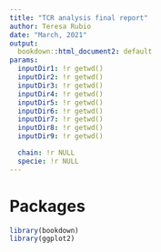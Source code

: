 ```yaml
---
title: "TCR analysis final report"
author: Teresa Rubio
date: "March, 2021"
output:
  bookdown::html_document2: default
params:
  inputDir1: !r getwd()
  inputDir2: !r getwd()
  inputDir3: !r getwd()
  inputDir4: !r getwd()
  inputDir5: !r getwd()
  inputDir6: !r getwd()
  inputDir7: !r getwd()
  inputDir8: !r getwd()
  inputDir9: !r getwd()

  chain: !r NULL
  specie: !r NULL
---
```


# Packages
```r
library(bookdown)
library(ggplot2)

```

<!-- # 1 - MiXCR quality control {.tabset} -->

<!-- ## Alignment report -->
<!-- ```{r plot1,include= TRUE,  echo = F, message= F, fig.cap= "Figure caption."} -->
<!-- table1 = read.delim(file.path("01_alignment_reports.tsv")) -->
<!-- table1 = table1[,1:3] -->
<!-- percentage = round(table1$Successfully.aligned.reads/table1$Total.sequencing.reads*100, 3) -->
<!-- table1 = cbind(table1, percentage) -->
<!-- knitr::kable(table1) -->
<!-- ``` -->

<!-- ```{r plot1-1,include= TRUE,  echo = F, message= F, fig.cap= "Figure caption."} -->
<!-- knitr::include_graphics(path = path.expand(file.path( "01_alignment_report.png"))) -->
<!-- ``` -->

<!-- ## Assemble report -->
<!-- ```{r plot1-3,include= TRUE,  echo = F, message= F, fig.cap= "Figure caption."} -->
<!-- table2 = read.delim(file.path("01_assemble_reports.tsv")) -->
<!-- table2 = table1[,1:3] -->
<!-- # percentage = round(table1$Successfully.aligned.reads/table1$Total.sequencing.reads*100, 3) -->
<!-- # table2 = cbind(table2, percentage) -->
<!-- knitr::kable(table2) -->
<!-- ``` -->

<!-- ```{r plot1-4,include= TRUE,  echo = F, message= F, fig.cap= "Figure caption."} -->
<!-- knitr::include_graphics(path = path.expand(file.path("01_assemble_report.png"))) -->
<!-- ``` -->


<!-- # {-} -->


<!-- # 2 - Clones filtering {.tabset} -->
<!-- Functional clonotypes (referring to unique sequences of VDJRegion(nt) after excluding out-of-frames and sequences containing stop codons) were only included in the analysis if they had a minimal abundance read of 2 read counts and their CDR3s were of 4 amino acids minimal length (Greiff et al., 2015, 2017). -->

<!-- ## Summary table TCR filtering -->
<!-- ```{r plot2-1,include= TRUE,  echo = F, message= F, fig.cap= "Figure caption."} -->
<!-- table2 = read.delim(file.path(params$inputDir, "02_filtering-evenness_summarytable_TCR.csv")) -->
<!-- table2$shannon = round(table2$shannon, 3) -->
<!-- table2 = table2[,c("sample","TCRclones","min_CDR3aa","filterby_readcount","shannon")] -->
<!-- knitr::kable(table2) -->
<!-- ``` -->
<!-- ## Summary table TRA filtering -->
<!-- ```{r plot2-2,include= TRUE,  echo = F, message= F, fig.cap= "Figure caption."} -->
<!-- table2 = read.delim(file.path(params$inputDir, "02_filtering-evenness_summarytable_TRA.csv")) -->
<!-- table2$shannon = round(table2$shannon, 3) -->
<!-- table2 = table2[,c("sample","TRAclones","min_CDR3aa","filterby_readcount","shannon")] -->
<!-- knitr::kable(table2) -->
<!-- ``` -->
<!-- ## Summary table TRB filtering -->
<!-- ```{r plot2-3,include= TRUE,  echo = F, message= F, fig.cap= "Figure caption."} -->
<!-- table2 = read.delim(file.path(params$inputDir, "02_filtering-evenness_summarytable_TRB.csv")) -->
<!-- table2$shannon = round(table2$shannon, 3) -->
<!-- table2 = table2[,c("sample","TRBclones","min_CDR3aa","filterby_readcount","shannon")] -->
<!-- knitr::kable(table2) -->
<!-- ``` -->


<!-- # {-} -->


<!-- # 3 - Dataset Overview -->
<!-- ```{r plot3,include= FALSE,  echo = F, message= F, out.width= "70%", out.height="50%", fig.cap= "Figure caption."} -->
<!-- knitr::include_graphics(path = path.expand(file.path(params$inputDir, "03_boxplot_merged.png"))) -->
<!-- ``` -->


<!-- ## Single Plots {.tabset} -->

<!-- ### Number of cells -->
<!-- The number of cells were count with the sorter machine when we isolated CD4 cells. -->
<!-- ```{r plot3-1,include= TRUE,  echo = F, message= F, out.width= "70%", out.height="50%", fig.cap= "Figure caption."} -->
<!-- knitr::include_graphics(path = path.expand(file.path(params$inputDir, "03_boxplot_ncell.png"))) -->
<!-- ``` -->

<!-- ### RNA quantity (ng) -->
<!-- The RNA amount was measured in the RNA straction step. -->
<!-- ```{r plot3-3,include= TRUE,  echo = F, message= F, out.width= "70%", out.height="50%", fig.cap= "Figure caption for plot 2."} -->
<!-- knitr::include_graphics(path = path.expand(file.path(params$inputDir, "03_boxplot_rnaquant.png"))) -->
<!-- ``` -->

<!-- ### Clones -->
<!-- Clones from mixcr output. In a previous step we have filtered clones by the number of reads (we keep those clones with 2 or more reads, thus avoiding singletones). Additionally, mixcr output contained BCR+TCR clones and we exclude everything that is not TCR. -->
<!-- ```{r plot3-4,include= TRUE,  echo = F, message= F, out.width= "70%", out.height="50%", fig.cap= "Figure caption for plot 2."} -->
<!-- knitr::include_graphics(path = path.expand(file.path(params$inputDir, "03_boxplot_clones.png"))) -->
<!-- ``` -->

<!-- ### Reads -->
<!-- Here we represent the succesfully aligned reads to TCR that mixcr found. -->
<!-- ```{r plot3-5,include= TRUE,  echo = F, message= F, out.width= "70%", out.height="50%", fig.cap= "Figure caption for plot 2."} -->
<!-- knitr::include_graphics(path = path.expand(file.path(params$inputDir, "03_boxplot_reads.png"))) -->
<!-- ``` -->

<!-- ### Shannon -->
<!-- Here we represent the Shannon Evenness. -->
<!-- ```{r plot3-6,include= TRUE,  echo = F, message= F, out.width= "70%", out.height="50%", fig.cap= "Figure caption for plot 2."} -->
<!-- knitr::include_graphics(path = path.expand(file.path(params$inputDir,"03_boxplot_shannon.png"))) -->
<!-- ``` -->


<!-- # {-} -->


<!-- # 4 - Correlations -->
<!-- To examine whether the sequencing depth allowed adequate clonal coverage, we determined the correlation of the number of reads, the number of clones and SE vs. the number of cells and then between reads and clones number, reads number and SE, and clones and SE. Ideally, we expect the number of clones to be independent from the number of reads. -->

<!-- From here, we select TRB (T receptor beta chain) for subsequent analysis due we obtained a major number of clones than using TRA (alpha chain). -->

<!-- ## TRB -->
<!-- ```{r plot4,include= TRUE,  echo = F, message= F, fig.cap= "Figure caption."} -->
<!-- knitr::include_graphics(path = path.expand(file.path(params$inputDir, "04_correlations_TRB.png"))) -->
<!-- ``` -->


<!-- # Diversity (clonal expansion) -->
<!-- ```{r plot5,include= TRUE,  echo = F, message= F, fig.cap= "Figure caption."} -->
<!-- knitr::include_graphics(path = path.expand(file.path(params$inputDir, "05_ClonalExpansion.png"))) -->
<!-- ``` -->


<!-- # Overlap (clonal convergence) -->
<!-- ##Jaccard -->
<!-- **method = "jaccard"** - measure of similarity, defined as the size of the intersection divided by the size of the union of the sample sets. -->
<!-- ```{r plot6,include= TRUE,  echo = F, message= F, fig.cap= "Figure caption."} -->
<!-- knitr::include_graphics(path = path.expand(file.path(params$inputDir, "06_overlap_jaccard.png"))) -->
<!-- ``` -->


<!-- # K-mers (repertoire similarity) -->
<!-- ```{r plot7,include= TRUE,  echo = F, out.width= "70%", out.height="50%", message= F} -->
<!-- knitr::include_graphics(path = path.expand(file.path(params$inputDir, "07_kmers_pearson.png"))) -->
<!-- ``` -->


<!-- # Network (clonal architecture) -->
<!-- ## Degree distribution -->
<!-- The degree of a clone is the number of clones that is similar to (LD of 1: 1 amino acid change apart). -->
<!-- The majority of the clones have a degree = 0 in all the samples.  -->
<!-- The maximum degree obtained is 5 (but just a few clones). -->
<!-- The patient with the highest number of conections is PC134. -->
<!-- ```{r plot8,include= TRUE,  echo = F, out.width= "50%", out.height="50%", message= F} -->
<!-- knitr::include_graphics(path = path.expand(file.path(params$inputDir, "08_network_degree_heatmap.png"))) -->
<!-- ``` -->


<!-- # Public Databases (Fisher test) {.tabset} -->

<!-- ## McPAS - Fisher test (pval) -->
<!-- ```{r plot9-1,include= TRUE,  echo = F, message= F} -->
<!-- table1 = read.csv(file.path(params$inputDir, "09_ddbb_Fisher_mcpasTRB.csv")) -->
<!-- knitr::kable(table1) -->
<!-- ``` -->

<!-- ## VDJdb -->
<!-- ```{r plot9-2,include= TRUE,  echo = F, message= F} -->
<!-- table2 = read.csv(file.path(params$inputDir, "09_ddbb_Fisher_vdjdbTRB.csv")) -->
<!-- knitr::kable(table2) -->
<!-- ``` -->


<!-- # {-} -->


<!-- # Methods -->
<!-- ## Raw Data Processing  -->
<!-- A total number of 48 raw sequencing files (.fastq.gz files, 24 couple of paired-end reads) were obtained from two sequencing runs. Reads obtained from the same sample and sequencing direction were merged. Merged dataset was processed with MiXCR software package (version 3.0.13) including VDJ alignment and clonotyping (Bolotin et al ., 2015). Clonotypes were assembled by VDJRegion and exported as clones.txt files for further analysis.  -->

<!-- ## Clonotypes Filtering -->
<!-- Functional clonotypes (referring to unique sequences of VDJRegion(nt) after excluding out-of-frames and sequences containing stop codons) were only included in the analysis if they had a minimal abundance read of 2 read counts and their CDR3s were of 4 amino acids minimal length (Greiff et al., 2015, 2017). -->

<!-- ## Shannon Evenness (SE) -->
<!-- Common diversity indices are special cases of Rényi diversity: -->
<!-- $$ -->
<!-- H_a = \frac{1}{1-a} log_b \sum_{i = 1}^{n}{f_i^a} -->
<!-- $$ -->
<!-- where $a$ is a scale parameter, $f_i$ is the frequency distribution (proportional abundance of species/clones) and $b$ is the base of the logarithm. It is most popular to use natural logarithms, but some argue for base b = 2 (which makes sense, but no real difference). -->

<!-- Hill (1975) suggested to use so-called ‘Hill numbers’ defined as $N_a = exp(H_a)$: -->
<!-- $$ -->
<!-- N_a = (\sum_{i = 1}^{n}{f_i^a}) ^ \frac{1}{1-a} -->
<!-- $$ -->
<!-- Some Hill numbers are: -->
<!-- * **Richness**: the number of species with $a = 0$ or $exp(H')$  -->
<!-- * inverse Simpson with a = 2 and  -->
<!-- * $1/ max(p_i)$ with $a = ∞$ -->
<!-- * the exponent of Shannon diversity with $a = 1$. -->

<!-- Diversity is not defined for the case alpha = 1. However, we use L'Hospital's rule to fiind that as alpha tends to 1, Diversity tends to the Shannon entropy. Thus, the Shannon entropy is a special case of the Diversity for alpha = 1. Shannon or Shannon–Weaver (or Shannon–Wiener) index is defined as $H' = − \sum_{i} f_i log_b f_i$ -->

<!-- Diversity profile (${}^{a}D$) is defined as: -->
<!-- $$ -->
<!-- {}^{a}D = SR \times {}^{a}E -->
<!-- $$ -->
<!-- where ${}^{a}E$ is the **evenness** $SR$ is the species **richness** ($SR={}^{a=0}D$), that is, the number of unique clones in a repertoire dataset. -->

<!-- Shannon-Evenness is 1 if all clones in a repertoire have the same frequency (an "even" repertoire), or it converges to 0 if very few clones dominate in the repertoire ("polarized" repertoire). -->

<!-- We use the functions diversity(index="shanon") and richness(index="observed") of the R package microbiome to calculate Shannon Evenness. -->


<!-- ## Clonal Expansion -->
<!-- Hill evenness profiles have been developed in mathematical ecology and allow a finegrained comparison of clonal expansion across patient repertoire. Here we calculate pairwise Pearson Correlation of the Evenness profiles, defined as $^{a}D / SR$, where $a$ ranges from 0 to 10 with a step size of 0.2. For visualization, we generated a heatmap using the NMF R package (aheatmap function). -->
